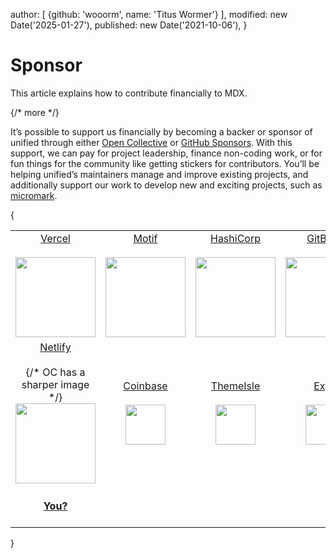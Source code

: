   author: [
    {github: 'wooorm', name: 'Titus Wormer'}
  ],
  modified: new Date('2025-01-27'),
  published: new Date('2021-10-06'),
}

# Sponsor

This article explains how to contribute financially to MDX.

{/* more */}

It’s possible to support us financially by becoming a backer or sponsor of
unified through either [Open Collective][oc] or [GitHub Sponsors][gh].
With this support, we can pay for project leadership, finance non-coding work,
or for fun things for the community like getting stickers for contributors.
You’ll be helping unified’s maintainers manage and improve existing projects,
and additionally support our work to develop new and exciting projects, such
as [micromark][].

{
  <table>
    <tr valign="middle">
      <td width="20%" align="center" rowSpan={2} colSpan={2}>
        <a href="https://vercel.com" rel="sponsored nofollow">Vercel</a><br /><br />
        <a href="https://vercel.com" rel="sponsored nofollow"><img src="https://avatars1.githubusercontent.com/u/14985020?s=256&v=4" width="128" style={{display: 'block', maxWidth: '100%'}} /></a>
      </td>
      <td width="20%" align="center" rowSpan={2} colSpan={2}>
        <a href="https://motif.land" rel="sponsored nofollow">Motif</a><br /><br />
        <a href="https://motif.land" rel="sponsored nofollow"><img src="https://avatars1.githubusercontent.com/u/74457950?s=256&v=4" width="128" style={{display: 'block', maxWidth: '100%'}} /></a>
      </td>
      <td width="20%" align="center" rowSpan={2} colSpan={2}>
        <a href="https://www.hashicorp.com" rel="sponsored nofollow">HashiCorp</a><br /><br />
        <a href="https://www.hashicorp.com" rel="sponsored nofollow"><img src="https://avatars1.githubusercontent.com/u/761456?s=256&v=4" width="128" style={{display: 'block', maxWidth: '100%'}} /></a>
      </td>
      <td width="20%" align="center" rowSpan={2} colSpan={2}>
        <a href="https://www.gitbook.com" rel="sponsored nofollow">GitBook</a><br /><br />
        <a href="https://www.gitbook.com" rel="sponsored nofollow"><img src="https://avatars1.githubusercontent.com/u/7111340?s=256&v=4" width="128" /></a>
      </td>
      <td width="20%" align="center" rowSpan={2} colSpan={2}>
        <a href="https://www.gatsbyjs.org" rel="sponsored nofollow">Gatsby</a><br /><br />
        <a href="https://www.gatsbyjs.org" rel="sponsored nofollow"><img src="https://avatars1.githubusercontent.com/u/12551863?s=256&v=4" width="128" style={{display: 'block', maxWidth: '100%'}} /></a>
      </td>
    </tr>
    <tr valign="middle" />
    <tr valign="middle">
      <td width="20%" align="center" rowSpan={2} colSpan={2}>
        <a href="https://www.netlify.com" rel="sponsored nofollow">Netlify</a><br /><br />
        {/* OC has a sharper image */}
        <a href="https://www.netlify.com" rel="sponsored nofollow"><img src="https://images.opencollective.com/netlify/4087de2/logo/256.png" width="128" style={{display: 'block', maxWidth: '100%'}} /></a>
      </td>
      <td width="10%" align="center">
        <a href="https://www.coinbase.com" rel="sponsored nofollow">Coinbase</a><br /><br />
        <a href="https://www.coinbase.com" rel="sponsored nofollow"><img src="https://avatars1.githubusercontent.com/u/1885080?s=256&v=4" width="64" style={{display: 'block', maxWidth: '100%'}} /></a>
      </td>
      <td width="10%" align="center">
        <a href="https://themeisle.com" rel="sponsored nofollow">ThemeIsle</a><br /><br />
        <a href="https://themeisle.com" rel="sponsored nofollow"><img src="https://avatars1.githubusercontent.com/u/58979018?s=128&v=4" width="64" style={{display: 'block', maxWidth: '100%'}} /></a>
      </td>
      <td width="10%" align="center">
        <a href="https://expo.io" rel="sponsored nofollow">Expo</a><br /><br />
        <a href="https://expo.io" rel="sponsored nofollow"><img src="https://avatars1.githubusercontent.com/u/12504344?s=128&v=4" width="64" style={{display: 'block', maxWidth: '100%'}} /></a>
      </td>
      <td width="10%" align="center">
        <a href="https://boostnote.io" rel="sponsored nofollow">Boost Note</a><br /><br />
        <a href="https://boostnote.io" rel="sponsored nofollow"><img src="https://images.opencollective.com/boosthub/6318083/logo/128.png" width="64" style={{display: 'block', maxWidth: '100%'}} /></a>
      </td>
      <td width="10%" align="center">
        <a href="https://markdown.space" rel="sponsored nofollow">Markdown Space</a><br /><br />
        <a href="https://markdown.space" rel="sponsored nofollow"><img src="https://images.opencollective.com/markdown-space/e1038ed/logo/128.png" width="64" style={{display: 'block', maxWidth: '100%'}} /></a>
      </td>
      <td width="10%" align="center">
        <a href="https://www.holloway.com" rel="sponsored nofollow">Holloway</a><br /><br />
        <a href="https://www.holloway.com" rel="sponsored nofollow"><img src="https://avatars1.githubusercontent.com/u/35904294?s=128&v=4" width="64" style={{display: 'block', maxWidth: '100%'}} /></a>
      </td>
      <td width="10%" />
      <td width="10%" />
    </tr>
    <tr valign="middle">
      <td width="100%" align="center" colSpan={8}>
        <br />
        <a href="https://opencollective.com/unified"><strong>You?</strong></a>
        <br /><br />
      </td>
    </tr>
  </table>
}

[gh]: https://github.com/sponsors/unifiedjs

[micromark]: https://github.com/micromark/micromark

[oc]: https://opencollective.com/unified
